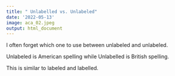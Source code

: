 ```yaml
---
title: " Unlabelled vs. Unlabeled"
date: '2022-05-13'
image: aca_02.jpeg
output: html_document
---
```



I often forget which one to use between unlabeled and unlabeled.

Unlabeled is American spelling while Unlabelled is British spelling.

This is similar to labeled and labelled.


<style>
body {
text-align: justify}
</style>
